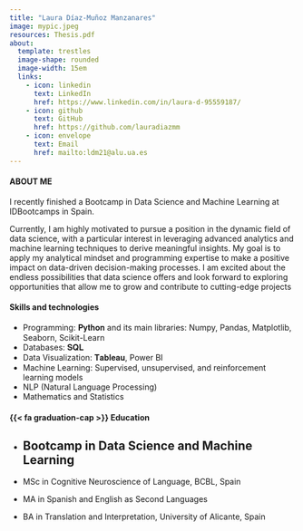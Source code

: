 ```yaml
---
title: "Laura Díaz-Muñoz Manzanares" 
image: mypic.jpeg 
resources: Thesis.pdf
about: 
  template: trestles 
  image-shape: rounded
  image-width: 15em
  links:
    - icon: linkedin 
      text: LinkedIn
      href: https://www.linkedin.com/in/laura-d-95559187/
    - icon: github
      text: GitHub
      href: https://github.com/lauradiazmm
    - icon: envelope
      text: Email
      href: mailto:ldm21@alu.ua.es
---
```


#### ABOUT ME

I recently finished a Bootcamp in Data Science and Machine Learning at <a href="https://iddigitalschool.com/bootcamps/" style="text-decoration:none;">IDBootcamps</a> in Spain.

Currently, I am highly motivated to pursue a position in the dynamic field of data science, with a particular interest in leveraging advanced analytics and machine learning techniques to derive meaningful insights. My goal is to apply my analytical mindset and programming expertise to make a positive impact on data-driven decision-making processes. I am excited about the endless possibilities that data science offers and look forward to exploring opportunities that allow me to grow and contribute to cutting-edge projects

#### Skills and technologies

-   Programming: 𝐏𝐲𝐭𝐡𝐨𝐧 and its main libraries: Numpy, Pandas, Matplotlib, Seaborn, Scikit-Learn
-   Databases: 𝐒𝐐𝐋
-   Data Visualization: 𝐓𝐚𝐛𝐥𝐞𝐚𝐮, Power BI
-   Machine Learning: Supervised, unsupervised, and reinforcement learning models
-   NLP (Natural Language Processing)
-   Mathematics and Statistics

#### {{< fa graduation-cap >}} Education

-   ## Bootcamp in Data Science and Machine Learning 

-   MSc in Cognitive Neuroscience of Language, BCBL, Spain

-   MA in Spanish and English as Second Languages

-   BA in Translation and Interpretation, University of Alicante, Spain
